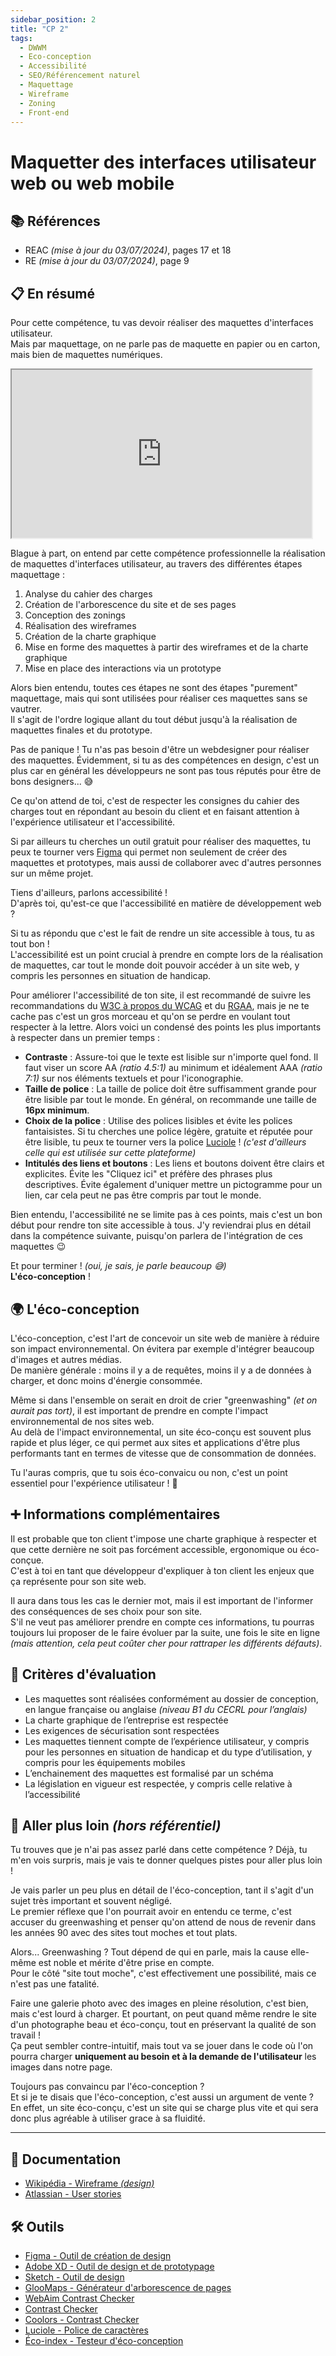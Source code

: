 ```yaml
---
sidebar_position: 2
title: "CP 2"
tags:
  - DWWM
  - Eco-conception
  - Accessibilité
  - SEO/Référencement naturel
  - Maquettage
  - Wireframe
  - Zoning
  - Front-end
---
```



# Maquetter des interfaces utilisateur web ou web mobile

## 📚 Références

- REAC _(mise à jour du 03/07/2024)_, pages 17 et 18
- RE _(mise à jour du 03/07/2024)_, page 9

## 📋 En résumé

Pour cette compétence, tu vas devoir réaliser des maquettes d'interfaces utilisateur.  
Mais par maquettage, on ne parle pas de maquette en papier ou en carton, mais bien de maquettes numériques.

<iframe
  src="https://giphy.com/embed/28n0C19zo9OOvHnYww"
  width="480"
  height="269"
  className="mx-auto my-4"
  allowFullScreen
></iframe>

Blague à part, on entend par cette compétence professionnelle la réalisation de maquettes d'interfaces utilisateur, au travers des différentes étapes maquettage :

1. Analyse du cahier des charges
2. Création de l'arborescence du site et de ses pages
3. Conception des zonings
4. Réalisation des wireframes
5. Création de la charte graphique
6. Mise en forme des maquettes à partir des wireframes et de la charte graphique
7. Mise en place des interactions via un prototype

Alors bien entendu, toutes ces étapes ne sont des étapes "purement" maquettage, mais qui sont utilisées pour réaliser ces maquettes sans se vautrer.  
Il s'agit de l'ordre logique allant du tout début jusqu'à la réalisation de maquettes finales et du prototype.

<Admonition type="quote" title="Mais je ne suis pas webdesigner ! 😱">
Pas de panique ! Tu n'as pas besoin d'être un webdesigner pour réaliser des maquettes.  
Évidemment, si tu as des compétences en design, c'est un plus car en général les développeurs ne sont pas tous réputés pour être de bons designers... 😅

Ce qu'on attend de toi, c'est de respecter les consignes du cahier des charges tout en répondant au besoin du client et en faisant attention à l'expérience utilisateur et l'accessibilité.

Si par ailleurs tu cherches un outil gratuit pour réaliser des maquettes, tu peux te tourner vers [Figma](https://www.figma.com/) qui permet non seulement de créer des maquettes et prototypes, mais aussi de collaborer avec d'autres personnes sur un même projet.
</Admonition>

Tiens d'ailleurs, parlons accessibilité !  
D'après toi, qu'est-ce que l'accessibilité en matière de développement web ?

Si tu as répondu que c'est le fait de rendre un site accessible à tous, tu as tout bon !  
L'accessibilité est un point crucial à prendre en compte lors de la réalisation de maquettes, car tout le monde doit pouvoir accéder à un site web, y compris les personnes en situation de handicap.

Pour améliorer l'accessibilité de ton site, il est recommandé de suivre les recommandations du [W3C à propos du WCAG](https://www.w3.org/WAI/WCAG21/quickref/) et du [RGAA](https://accessibilite.numerique.gouv.fr/), mais je ne te cache pas c'est un gros morceau et qu'on se perdre en voulant tout respecter à la lettre.
Alors voici un condensé des points les plus importants à respecter dans un premier temps :

- **Contraste** : Assure-toi que le texte est lisible sur n'importe quel fond. Il faut viser un score AA _(ratio 4.5:1)_ au minimum et idéalement AAA _(ratio 7:1)_ sur nos éléments textuels et pour l'iconographie.
- **Taille de police** : La taille de police doit être suffisamment grande pour être lisible par tout le monde. En général, on recommande une taille de **16px minimum**.
- **Choix de la police** : Utilise des polices lisibles et évite les polices fantaisistes. Si tu cherches une police légère, gratuite et réputée pour être lisible, tu peux te tourner vers la police [Luciole](https://luciole-vision.com/) ! _(c'est d'ailleurs celle qui est utilisée sur cette plateforme)_
- **Intitulés des liens et boutons** : Les liens et boutons doivent être clairs et explicites. Évite les "Cliquez ici" et préfère des phrases plus descriptives. Évite également d'uniquer mettre un pictogramme pour un lien, car cela peut ne pas être compris par tout le monde.

Bien entendu, l'accessibilité ne se limite pas à ces points, mais c'est un bon début pour rendre ton site accessible à tous.
J'y reviendrai plus en détail dans la compétence suivante, puisqu'on parlera de l'intégration de ces maquettes 😉

Et pour terminer ! _(oui, je sais, je parle beaucoup 😅)_  
**L'éco-conception** !

## 🌍 L'éco-conception

L'éco-conception, c'est l'art de concevoir un site web de manière à réduire son impact environnemental. On évitera par exemple d'intégrer beaucoup d'images et autres médias.  
De manière générale : moins il y a de requêtes, moins il y a de données à charger, et donc moins d'énergie consommée.

Même si dans l'ensemble on serait en droit de crier "greenwashing" _(et on aurait pas tort)_, il est important de prendre en compte l'impact environnemental de nos sites web.  
Au delà de l'impact environnemental, un site éco-conçu est souvent plus rapide et plus léger, ce qui permet aux sites et applications d'être plus performants tant en termes de vitesse que de consommation de données.

Tu l'auras compris, que tu sois éco-convaicu ou non, c'est un point essentiel pour l'expérience utilisateur ! 🚀

## ➕ Informations complémentaires

Il est probable que ton client t'impose une charte graphique à respecter et que cette dernière ne soit pas forcément accessible, ergonomique ou éco-conçue.  
C'est à toi en tant que développeur d'expliquer à ton client les enjeux que ça représente pour son site web.

Il aura dans tous les cas le dernier mot, mais il est important de l'informer des conséquences de ses choix pour son site.  
S'il ne veut pas améliorer prendre en compte ces informations, tu pourras toujours lui proposer de le faire évoluer par la suite, une fois le site en ligne _(mais attention, cela peut coûter cher pour rattraper les différents défauts)_.

## 🎯 Critères d'évaluation

- Les maquettes sont réalisées conformément au dossier de conception, en langue française ou anglaise _(niveau B1 du CECRL pour l’anglais)_
- La charte graphique de l’entreprise est respectée
- Les exigences de sécurisation sont respectées
- Les maquettes tiennent compte de l’expérience utilisateur, y compris pour les personnes en situation de handicap et du type d’utilisation, y compris pour les équipements mobiles
- L’enchainement des maquettes est formalisé par un schéma
- La législation en vigueur est respectée, y compris celle relative à l’accessibilité

## 🤯 Aller plus loin _(hors référentiel)_

Tu trouves que je n'ai pas assez parlé dans cette compétence ? Déjà, tu m'en vois surpris, mais je vais te donner quelques pistes pour aller plus loin !

Je vais parler un peu plus en détail de l'éco-conception, tant il s'agit d'un sujet très important et souvent négligé.  
Le premier réflexe que l'on pourrait avoir en entendu ce terme, c'est accuser du greenwashing et penser qu'on attend de nous de revenir dans les années 90 avec des sites tout moches et tout plats.

Alors... Greenwashing ? Tout dépend de qui en parle, mais la cause elle-même est noble et mérite d'être prise en compte.  
Pour le côté "site tout moche", c'est effectivement une possibilité, mais ce n'est pas une fatalité.

Faire une galerie photo avec des images en pleine résolution, c'est bien, mais c'est lourd à charger. Et pourtant, on peut quand même rendre le site d'un photographe beau et éco-conçu, tout en préservant la qualité de son travail !  
Ça peut sembler contre-intuitif, mais tout va se jouer dans le code où l'on pourra charger **uniquement au besoin et à la demande de l'utilisateur** les images dans notre page.

Toujours pas convaincu par l'éco-conception ?  
Et si je te disais que l'éco-conception, c'est aussi un argument de vente ?  
En effet, un site éco-conçu, c'est un site qui se charge plus vite et qui sera donc plus agréable à utiliser grace à sa fluidité.

---

## 🧠 Documentation

- [Wikipédia - Wireframe _(design)_](<https://fr.wikipedia.org/wiki/Wireframe_(design)>)
- [Atlassian - User stories](https://www.atlassian.com/fr/agile/project-management/user-stories)

## 🛠️ Outils

- [Figma - Outil de création de design](https://www.figma.com/fr-fr/)
- [Adobe XD - Outil de design et de prototypage](https://www.adobe.com/fr/products/xd.html)
- [Sketch - Outil de design](https://www.sketch.com/)
- [GlooMaps - Générateur d'arborescence de pages](https://www.gloomaps.com/)
- [WebAim Contrast Checker](https://webaim.org/resources/contrastchecker/)
- [Contrast Checker](https://contrastchecker.com/)
- [Coolors - Contrast Checker](https://coolors.co/contrast-checker/112a46-acc8e5)
- [Luciole - Police de caractères](https://luciole-vision.com/)
- [Éco-index - Testeur d'éco-conception](https://www.ecoindex.fr/)

